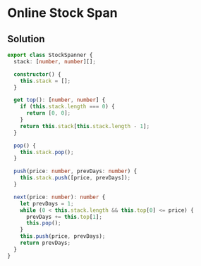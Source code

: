 # Online Stock Span

## Solution

```typescript filename="solution.ts" copy
export class StockSpanner {
  stack: [number, number][];

  constructor() {
    this.stack = [];
  }

  get top(): [number, number] {
    if (this.stack.length === 0) {
      return [0, 0];
    }
    return this.stack[this.stack.length - 1];
  }

  pop() {
    this.stack.pop();
  }

  push(price: number, prevDays: number) {
    this.stack.push([price, prevDays]);
  }

  next(price: number): number {
    let prevDays = 1;
    while (0 < this.stack.length && this.top[0] <= price) {
      prevDays += this.top[1];
      this.pop();
    }
    this.push(price, prevDays);
    return prevDays;
  }
}
```
